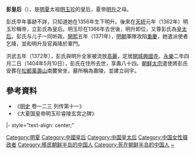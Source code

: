{{noteTA
|1=zh-hans:明升;zh-hant:明昇;
}}
'''彭皇后'''（{{bd|14世纪||1404年|5月10日|catIdx=P}}），是[[明夏|明夏]]太祖[[明玉珍|明玉珍]]的皇后，夏帝[[明升|明升]]之母。

彭氏早年事跡不詳，只知道她在1356年生下明升。後來在[[天统_(明玉珍)|天統]]元年（1362年）明玉珍稱帝，立彭氏為皇后。明玉珍在1366年去世後，明升即位，又尊彭氏為[[皇太后|皇太后]]。彭氏与儿子一同听政。[[開熙|開熙]]五年（1371年），[[明朝|明朝]]軍隊攻陷[[重慶|重慶]]，她遣派使者乞降，並和明升及官員降於軍門。

洪武五年（1372年），彭氏與明升全家被流放[[高麗王朝|高麗]]，定居[[開城|開城]][[興國寺|興國寺]]。[[永樂_(明朝)|永樂]]二年四月二日（1404年5月10日），彭氏在住所去世，享壽八十四。[[朝鮮太宗|朝鮮太宗]]遣使將彭氏安葬在[[松都|松都]][[萬壽山|萬壽山]]南麓癸坐，墓所稱為肅陵，並建立祠宇。

==參考資料==
*《[[明史|明史]] 卷一二三 列传第十一》
*《大夏国皇帝明玉珍睿陵玄宫之碑》

{{start box}}
|- style="text-align: center;"
{{s-bef|before=[[元朝|元朝]][[奇皇后|奇皇后]]}}
{{s-ttl|title=明夏皇后|years=1362年—1367年}}
{{s-aft|after=[[王皇后_(明升)|王皇后]]}}
{{end box}}

{{元末群雄皇后}}
{{DEFAULTSORT:P}}
[[Category:明夏|Category:明夏]]
[[Category:中國皇后|Category:中國皇后]]
[[Category:中国皇太后|Category:中国皇太后]]
[[Category:中国女性摄政者|Category:中国女性摄政者]]
[[Category:移民朝鲜半岛的中国人|Category:移民朝鲜半岛的中国人]]
[[Category:死在朝鲜半岛的中国人|Category:死在朝鲜半岛的中国人]]
[[Category:彭姓|~]]